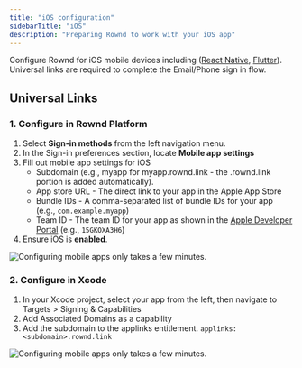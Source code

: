 ```yaml
---
title: "iOS configuration"
sidebarTitle: "iOS"
description: "Preparing Rownd to work with your iOS app"
---
```


Configure Rownd for iOS mobile devices including ([React Native](/sdk-reference/mobile/react-native), [Flutter](/sdk-reference/mobile/flutter)). Universal links are required to complete the Email/Phone sign in flow.

## Universal Links

### 1. Configure in Rownd Platform

1. Select **Sign-in methods** from the left navigation menu.
2. In the Sign-in preferences section, locate **Mobile app settings**
3. Fill out mobile app settings for iOS
    - Subdomain (e.g., myapp for myapp.rownd.link - the .rownd.link portion is added automatically).
    - App store URL - The direct link to your app in the Apple App Store
    - Bundle IDs - A comma-separated list of bundle IDs for your app (e.g., `com.example.myapp`)
    - Team ID - The team ID for your app as shown in the [Apple Developer Portal](https://developer.apple.com/account) (e.g., `15GKOXA3H6`)
4. Ensure iOS is **enabled**.

![Configuring mobile apps only takes a few minutes.](/images/mobile-app-settings2.png)

### 2. Configure in Xcode

1. In your Xcode project, select your app from the left, then navigate to Targets > Signing & Capabilities
2. Add Associated Domains as a capability
3. Add the subdomain to the applinks entitlement. `applinks:<subdomain>.rownd.link`

![Configuring mobile apps only takes a few minutes.](/images/xcode-deep-link.png)